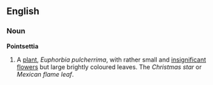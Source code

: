 ==English==
===Noun===
'''Pointsettia'''
{{wikipedia}}
# A [[plant]], ''Euphorbia pulcherrima'', with rather small and [[insignificant]] [[flower]]s but large brightly coloured leaves. The ''Christmas star'' or ''Mexican flame leaf''.